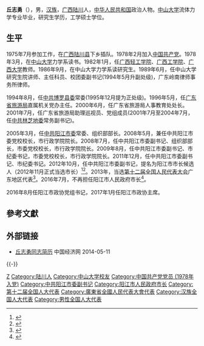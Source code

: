 '''丘志勇'''（{{bd|1958年|9月||catIdx=Qiu丘}}），男，[[汉族|汉族]]，[[广西|广西]][[陆川|陆川]]人，[[中华人民共和国|中华人民共和国]]政治人物。[[中山大学|中山大学]]流体力学专业毕业，研究生学历，工学硕士学位。

== 生平 ==
1975年7月参加工作，在[[广西|广西]][[陆川县|陆川县]]下乡插队。1978年2月加入[[中国共产党|中国共产党]]。1978年3月，在[[中山大学|中山大学]]力学系读书。1982年1月，任[[广西轻工学院|广西轻工学院]]、[[广西工学院|广西工学院]]、[[广西大学|广西大学]]教师。1986年9月，在中山大学力学系读研究生。1989年6月，任中山大学研究生院讲师、主任科员、校团委副书记(1994年5月升副处级)，广东岭南律师事务所律师。

1994年8月，任[[中共博罗县委|中共博罗县委]]常委(1995年12月提为正处级)。1996年5月，任[[广东省旅游局|广东省旅游局]]直属机关党办主任。2000年6月，任广东省旅游局人事教育处处长。2001年7月，任广东省旅游局助理巡视员、党组成员(2001年7月至2004年7月，任[[中共林芝地委|中共林芝地委]]常务副书记)。

2005年3月，任[[中共阳江市委|中共阳江市委]]常委、组织部部长。2008年5月，兼任中共阳江市委党校校长，市行政学院院长。2008年7月，任中共阳江市委副书记、组织部部长，市委党校校长，市行政学院院长。2009年8月，任中共阳江市委副书记、市纪委书记，市委党校校长，市行政学院院长。2011年12月，任中共阳江市委副书记、市纪委书记。2012年10月，任中共阳江市委副书记，提名为阳江市市长候选人（2012年11月正式当选市长）<ref>{{cite web|accessdate=2014-06-10|url=http://district.ce.cn/newarea/sddy/201211/19/t20121119_23859632_1.shtml|title=魏宏广当选阳江市人大主任 丘志勇任市长|publisher=中国经济网|archive-date=2014-05-12|archive-url=https://web.archive.org/web/20140512222721/http://district.ce.cn/newarea/sddy/201211/19/t20121119_23859632_1.shtml|dead-url=no}}</ref><ref>{{cite web|accessdate=2014-07-17|url=http://district.ce.cn/zt/zlk/bg/201402/17/t20140217_2314905.shtml|title=阳江市政府工作报告 (2014年1月22日 丘志勇)|publisher=中国经济网|archive-date=2014-07-14|archive-url=https://web.archive.org/web/20140714214423/http://district.ce.cn/zt/zlk/bg/201402/17/t20140217_2314905.shtml|dead-url=no}}</ref>。2013年，当选[[第十二届全国人民代表大会|第十二届全国人民代表大会]]广东地区代表<ref>{{cite news|title=全国人大代表信息-丘志勇|url=http://210.82.31.1:8084/delegate/viewDelegate.action?dbid=121778|accessdate=2013-04-05|newspaper=全国人大网|archive-url=https://web.archive.org/web/20140714180355/http://www.npc.gov.cn/delegate/viewDelegate.action?dbid=121778|archive-date=2014-07-14|dead-url=yes}}</ref>。2016年7月，不再担任阳江市人民政府市长<ref>{{cite news|title=温湛滨任阳江市委副书记、代市长 丘志勇辞任市长|url=http://district.ce.cn/newarea/sddy/201607/30/t20160730_14338963_1.shtml|accessdate=2016-07-30|newspaper=中国经济网|archive-date=2016-08-17|archive-url=https://web.archive.org/web/20160817082237/http://district.ce.cn/newarea/sddy/201607/30/t20160730_14338963_1.shtml|dead-url=no}}</ref>。

2016年8月任阳江市政协党组书记，2017年1月任阳江市政协主席。

==參考文獻==
{{reflist}}
==外部链接==
*[http://district.ce.cn/newarea/sddy/201211/19/t20121119_23859632_1.shtml 丘志勇同志简历]{{Wayback|url=http://district.ce.cn/newarea/sddy/201211/19/t20121119_23859632_1.shtml |date=20140512222721 }} 中国经济网 2014-05-11

{{-}}
{{start box}}
{{s-gov|prc}}
{{s-before|[[魏宏广|魏宏广]]}}
{{s-title|[[阳江市人民政府|阳江市人民政府]]市长|2012年10月－2016年7月}}
{{s-after|[[温湛滨|温湛滨]]}}
{{end box}}

{{Authority control}}
{{DEFAULTSORT:Qiu丘}}
[[Category:丘姓|Z]]
[[Category:陆川人|Category:陆川人]]
[[Category:中山大学校友|Category:中山大学校友]]
[[Category:中国共产党党员_(1978年入党)|Category:中国共产党党员 (1978年入党)]]
[[Category:中共阳江市委副书记|Category:中共阳江市委副书记]]
[[Category:阳江市人民政府市长|Category:阳江市人民政府市长]]
[[Category:第十二届全国人大代表|Category:第十二届全国人大代表]]
[[Category:廣東省全國人民代表大會代表|Category:廣東省全國人民代表大會代表]]
[[Category:汉族全国人大代表|Category:汉族全国人大代表]]
[[Category:男性全国人大代表|Category:男性全国人大代表]]